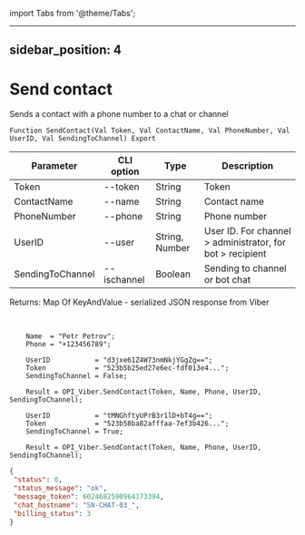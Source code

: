 ﻿import Tabs from '@theme/Tabs';

---
sidebar_position: 4
---

# Send contact
 Sends a contact with a phone number to a chat or channel



`Function SendContact(Val Token, Val ContactName, Val PhoneNumber, Val UserID, Val SendingToChannel) Export`

  | Parameter | CLI option | Type | Description |
  |-|-|-|-|
  | Token | --token | String | Token |
  | ContactName | --name | String | Contact name |
  | PhoneNumber | --phone | String | Phone number |
  | UserID | --user | String, Number | User ID. For channel > administrator, for bot > recipient |
  | SendingToChannel | --ischannel | Boolean | Sending to channel or bot chat |

  
  Returns:  Map Of KeyAndValue - serialized JSON response from Viber

<br/>




```bsl title="Code example"
    Name  = "Petr Petrov";
    Phone = "+123456789";

    UserID           = "d3jxe61Z4W73nmNkjYGgZg==";
    Token            = "523b5b25ed27e6ec-fdf013e4...";
    SendingToChannel = False;

    Result = OPI_Viber.SendContact(Token, Name, Phone, UserID, SendingToChannel);

    UserID           = "tMNGhftyUPrB3r1lD+bT4g==";
    Token            = "523b58ba82afffaa-7ef3b426...";
    SendingToChannel = True;

    Result = OPI_Viber.SendContact(Token, Name, Phone, UserID, SendingToChannel);
```
 



```json title="Result"
{
 "status": 0,
 "status_message": "ok",
 "message_token": 6024682590964173394,
 "chat_hostname": "SN-CHAT-03_",
 "billing_status": 3
}
```
